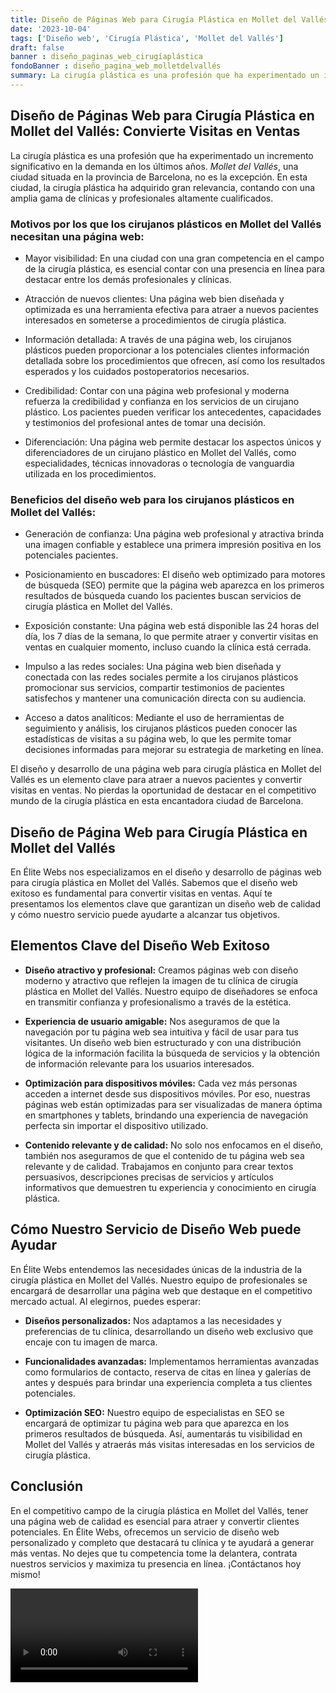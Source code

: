 ```yaml
---
title: Diseño de Páginas Web para Cirugía Plástica en Mollet del Vallés
date: '2023-10-04'
tags: ['Diseño web', 'Cirugía Plástica', 'Mollet del Vallés']
draft: false
banner : diseño_paginas_web_cirugíaplástica
fondoBanner : diseño_pagina_web_molletdelvallés
summary: La cirugía plástica es una profesión que ha experimentado un incremento significativo en la demanda en los últimos años. Mollet del Vallés, una ciudad situada en la provincia de Barcelona, no es la excepción. En esta ciudad, la cirugía plástica ha adquirido gran relevancia, contando con una amplia gama de clínicas y profesionales altamente cualificados.
---
```


## Diseño de Páginas Web para Cirugía Plástica en Mollet del Vallés: Convierte Visitas en Ventas

La cirugía plástica es una profesión que ha experimentado un incremento significativo en la demanda en los últimos años. *Mollet del Vallés*, una ciudad situada en la provincia de Barcelona, no es la excepción. En esta ciudad, la cirugía plástica ha adquirido gran relevancia, contando con una amplia gama de clínicas y profesionales altamente cualificados.

### Motivos por los que los cirujanos plásticos en Mollet del Vallés necesitan una página web:

- Mayor visibilidad: En una ciudad con una gran competencia en el campo de la cirugía plástica, es esencial contar con una presencia en línea para destacar entre los demás profesionales y clínicas.

- Atracción de nuevos clientes: Una página web bien diseñada y optimizada es una herramienta efectiva para atraer a nuevos pacientes interesados en someterse a procedimientos de cirugía plástica.

- Información detallada: A través de una página web, los cirujanos plásticos pueden proporcionar a los potenciales clientes información detallada sobre los procedimientos que ofrecen, así como los resultados esperados y los cuidados postoperatorios necesarios.

- Credibilidad: Contar con una página web profesional y moderna refuerza la credibilidad y confianza en los servicios de un cirujano plástico. Los pacientes pueden verificar los antecedentes, capacidades y testimonios del profesional antes de tomar una decisión.

- Diferenciación: Una página web permite destacar los aspectos únicos y diferenciadores de un cirujano plástico en Mollet del Vallés, como especialidades, técnicas innovadoras o tecnología de vanguardia utilizada en los procedimientos.

### Beneficios del diseño web para los cirujanos plásticos en Mollet del Vallés:

- Generación de confianza: Una página web profesional y atractiva brinda una imagen confiable y establece una primera impresión positiva en los potenciales pacientes.

- Posicionamiento en buscadores: El diseño web optimizado para motores de búsqueda (SEO) permite que la página web aparezca en los primeros resultados de búsqueda cuando los pacientes buscan servicios de cirugía plástica en Mollet del Vallés.

- Exposición constante: Una página web está disponible las 24 horas del día, los 7 días de la semana, lo que permite atraer y convertir visitas en ventas en cualquier momento, incluso cuando la clínica está cerrada.

- Impulso a las redes sociales: Una página web bien diseñada y conectada con las redes sociales permite a los cirujanos plásticos promocionar sus servicios, compartir testimonios de pacientes satisfechos y mantener una comunicación directa con su audiencia.

- Acceso a datos analíticos: Mediante el uso de herramientas de seguimiento y análisis, los cirujanos plásticos pueden conocer las estadísticas de visitas a su página web, lo que les permite tomar decisiones informadas para mejorar su estrategia de marketing en línea.

El diseño y desarrollo de una página web para cirugía plástica en Mollet del Vallés es un elemento clave para atraer a nuevos pacientes y convertir visitas en ventas. No pierdas la oportunidad de destacar en el competitivo mundo de la cirugía plástica en esta encantadora ciudad de Barcelona.

<GifSeo />

<Cta />

## Diseño de Página Web para Cirugía Plástica en Mollet del Vallés

En Élite Webs nos especializamos en el diseño y desarrollo de páginas web para cirugía plástica en Mollet del Vallés. Sabemos que el diseño web exitoso es fundamental para convertir visitas en ventas. Aquí te presentamos los elementos clave que garantizan un diseño web de calidad y cómo nuestro servicio puede ayudarte a alcanzar tus objetivos.

## Elementos Clave del Diseño Web Exitoso

- **Diseño atractivo y profesional:** Creamos páginas web con diseño moderno y atractivo que reflejen la imagen de tu clínica de cirugía plástica en Mollet del Vallés. Nuestro equipo de diseñadores se enfoca en transmitir confianza y profesionalismo a través de la estética.

- **Experiencia de usuario amigable:** Nos aseguramos de que la navegación por tu página web sea intuitiva y fácil de usar para tus visitantes. Un diseño web bien estructurado y con una distribución lógica de la información facilita la búsqueda de servicios y la obtención de información relevante para los usuarios interesados.

- **Optimización para dispositivos móviles:** Cada vez más personas acceden a internet desde sus dispositivos móviles. Por eso, nuestras páginas web están optimizadas para ser visualizadas de manera óptima en smartphones y tablets, brindando una experiencia de navegación perfecta sin importar el dispositivo utilizado.

- **Contenido relevante y de calidad:** No solo nos enfocamos en el diseño, también nos aseguramos de que el contenido de tu página web sea relevante y de calidad. Trabajamos en conjunto para crear textos persuasivos, descripciones precisas de servicios y artículos informativos que demuestren tu experiencia y conocimiento en cirugía plástica.

## Cómo Nuestro Servicio de Diseño Web puede Ayudar

En Élite Webs entendemos las necesidades únicas de la industria de la cirugía plástica en Mollet del Vallés. Nuestro equipo de profesionales se encargará de desarrollar una página web que destaque en el competitivo mercado actual. Al elegirnos, puedes esperar:

- **Diseños personalizados:** Nos adaptamos a las necesidades y preferencias de tu clínica, desarrollando un diseño web exclusivo que encaje con tu imagen de marca.

- **Funcionalidades avanzadas:** Implementamos herramientas avanzadas como formularios de contacto, reserva de citas en línea y galerías de antes y después para brindar una experiencia completa a tus clientes potenciales.

- **Optimización SEO:** Nuestro equipo de especialistas en SEO se encargará de optimizar tu página web para que aparezca en los primeros resultados de búsqueda. Así, aumentarás tu visibilidad en Mollet del Vallés y atraerás más visitas interesadas en los servicios de cirugía plástica.

## Conclusión

En el competitivo campo de la cirugía plástica en Mollet del Vallés, tener una página web de calidad es esencial para atraer y convertir clientes potenciales. En Élite Webs, ofrecemos un servicio de diseño web personalizado y completo que destacará tu clínica y te ayudará a generar más ventas. No dejes que tu competencia tome la delantera, contrata nuestros servicios y maximiza tu presencia en línea. ¡Contáctanos hoy mismo!

<Video />

<CtaBot job='Cirugía Plástica' city='Mollet del Vallés'/>

<Gmaps query='Mollet del Vallés+españa+maps' />